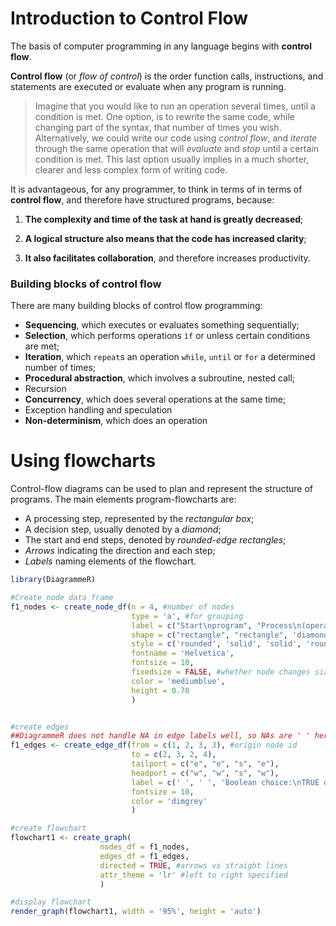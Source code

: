 # Introduction to Control Flow

The basis of computer programming in any language begins with **control flow**. 

**Control flow** (or *flow of control*) is the order function calls, instructions, and statements are executed or evaluate when any program is running.

> Imagine that you would like to run an operation several times, until a condition is met. One option, is to rewrite the same code, while changing part of the syntax, that number of times you wish. Alternatively, we could write our code using *control flow*, and *iterate* through the same operation that will *evaluate* and *stop* until a certain condition is met. This last option usually implies in a much shorter, clearer and less complex form of writing code.

It is advantageous, for any programmer, to think in terms of in terms of **control flow**, and therefore have structured programs, because:

1. **The complexity and time of the task at hand is greatly decreased**;

2. **A logical structure also means that the code has increased clarity**;

3. **It also facilitates collaboration**, and therefore increases productivity.

### Building blocks of control flow

There are many building blocks of control flow programming:

- **Sequencing**, which executes or evaluates something sequentially;
- **Selection**, which performs operations `ìf` or unless certain conditions are met; 
- **Iteration**, which `repeat`s an operation `while`, `until` or `for` a determined number of times; 
- **Procedural abstraction**, which involves a subroutine, nested call;
- Recursion
- **Concurrency**, which does several operations at the same time;
- Exception handling and speculation
- **Non-determinism**, which does an operation 

# Using flowcharts

Control-flow diagrams can be used to plan and represent the structure of programs. The main elements program-flowcharts are:

- A processing step, represented by the *rectangular box*;
- A decision step, usually denoted by a *diamond*; 
- The start and end steps, denoted by *rounded-edge rectangles*;
- *Arrows* indicating the direction and each step;
- *Labels* naming elements of the flowchart.

```r
library(DiagrammeR)

#Create node data frame
f1_nodes <- create_node_df(n = 4, #number of nodes
                           type = 'a', #for grouping
                           label = c("Start\nprogram", "Process\n(operations carried out\ne.g. data manipulation)", "Decision", "End\nprogram"), #words inside node
                           shape = c("rectangle", "rectangle", 'diamond', 'rectangle'), #shape of node
                           style = c('rounded', 'solid', 'solid', 'rounded'), #line style around nodes
                           fontname = 'Helvetica',
                           fontsize = 10,
                           fixedsize = FALSE, #whether node changes size based on label or is fixed
                           color = 'mediumblue',
                           height = 0.70
                           )


#create edges
##DiagrammeR does not handle NA in edge labels well, so NAs are ' ' here.
f1_edges <- create_edge_df(from = c(1, 2, 3, 3), #origin node id
                           to = c(2, 3, 2, 4),
                           tailport = c("e", "e", "s", "e"),
                           headport = c("w", "w", "s", "w"),
                           label = c(' ', ' ', 'Boolean choice:\nTRUE or FALSE', ' '), #for text on edge
                           fontsize = 10,
                           color = 'dimgrey'
                           )

#create flowchart
flowchart1 <- create_graph(
                    nodes_df = f1_nodes,
                    edges_df = f1_edges,
                    directed = TRUE, #arrows vs straight lines
                    attr_theme = 'lr' #left to right specified
                    )

#display flowchart
render_graph(flowchart1, width = '95%', height = 'auto')

```
